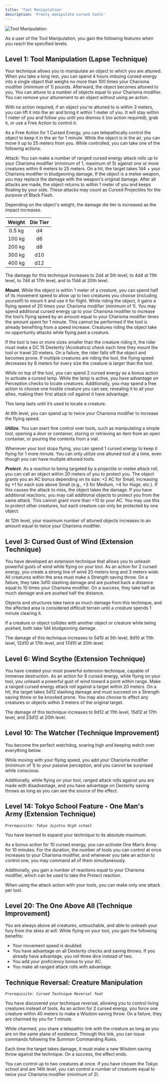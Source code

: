 ```yaml
---
title: 'Tool Manipulation'
description: 'Freely manipulate cursed tools'
---
```


<img
  src="/images/cursed-techniques/tool-manipulation.png"
  alt="Tool Manipulation"
/>

As a user of the Tool Manipulation, you gain the following features when you reach the specified levels.

## Level 1: Tool Manipulation (Lapse Technique)
Your technique allows you to manipulate an object to which you are attuned. When you take a long rest, you can spend 4 hours imbuing cursed energy into a single object that weighs no more than 100 times your Charisma modifier (minimum of 1) pounds. Afterward, the object becomes attuned to you. You can attune to a number of objects equal to your Charisma modifier. You can remove your attunement to an object without using an action.

With no action required, if an object you're attuned to is within 3 meters, you can lift it into the air and bring it within 1 meter of you. It will stay within 1 meter of you and follow you until you dismiss it (no action required), grab it, or use a Free Action to control it.

As a Free Action for 1 Cursed Energy, you can telepathically control the object to keep it in the air for 1 minute. While the object is in the air, you can move it up to 25 meters from you. While controlled, you can take one of the following actions:

Attack: You can make a number of ranged cursed energy attack rolls up to your Charisma modifier (minimum of 1, maximum of 5) against one or more creatures within 6 meters to 25 meters. On a hit, the target takes 1d4 + your Charisma modifier in bludgeoning damage. If the object is a melee weapon, you may replace the damage with the weapon's original damage. After all attacks are made, the object returns to within 1 meter of you and keeps floating by your side. These attacks may count as Cursed Projectiles for the purpose of Black Flash.

Depending on the object's weight, the damage die tier is increased as the impact increases.

|Weight|Die Tier|
|:-:|:-:|
|0.5 kg|d4|
|100 kg|d6|
|200 kg|d8|
|300 kg|d10|
|400 kg|d12|

The damage for this technique increases to 2d4 at 5th level, to 4d4 at 11th level, to 7d4 at 17th level, and to 11d4 at 20th level.

***Mount.*** While the object is within 1 meter of a creature, you can spend half of its movement speed to allow up to two creatures you choose (including yourself) to mount it and use it for flight. While riding the object, it gains a flying speed of 20 times your Charisma modifier (minimum of 1). You may spend additional cursed energy up to your Charisma modifier to increase the tool’s flying speed by an amount equal to your Charisma modifier times the amount spent for 1 minute. This cannot be performed if the tool is already benefiting from a speed increase. Creatures riding the object take no opportunity attacks while flying past a creature.

If the tool is two or more sizes smaller than the creature riding it, the rider must make a DC 15 Dexterity (Acrobatics) check each time they mount the tool or travel 20 meters. On a failure, the rider falls off the object and becomes prone. If multiple creatures are riding the tool, the flying speed decreases by 6 meters for every size the creature is larger than the tool.

While on top of the tool, you can spend 2 cursed energy as a bonus action to activate a cursed lamp. While the lamp is active, you have advantage on Perception checks to locate creatures. Additionally, you may spend a free action to choose one hostile creature you can see, revealing it to all your allies, making their first attack roll against it have advantage.

This lamp lasts until it’s used to locate a creature.

At 6th level, you can spend up to twice your Charisma modifier to increase the flying speed.

***Utilize.*** You can exert fine control over tools, such as manipulating a simple tool, opening a door or container, storing or retrieving an item from an open container, or pouring the contents from a vial.

Whenever your tool stops flying, you can spend 1 cursed energy to keep it flying for 1 more minute. You can only utilize one attuned tool at a time, even though you can have multiple attuned tools.

***Protect.*** As a reaction to being targeted by a projectile or melee attack roll, you can call an object within 20 meters of you to protect you. The object grants you an AC bonus depending on its size: +2 AC for Small, increasing by +1 for each size above Small (e.g., +3 for Medium, +4 for Huge, etc.). If this causes the attack to miss, the object takes the damage. If you have additional reactions, you may call additional objects to protect you from the same attack. This cannot grant more than +10 to your AC. You may use this to protect other creatures, but each creature can only be protected by one object.

At 12th level, your maximum number of attuned objects increases to an amount equal to twice your Charisma modifier.

## Level 3: Cursed Gust of Wind (Extension Technique)
You have developed an extension technique that allows you to unleash powerful gusts of wind while flying on your tool. As an action for 2 cursed energy, you create a strong line of wind 20 meters long and 3 meters wide. All creatures within the area must make a Strength saving throw. On a failure, they take 3d10 slashing damage and are pushed back a distance equal to 10 times your Charisma modifier. On a success, they take half as much damage and are pushed half the distance.

Objects and structures take twice as much damage from this technique, and the affected area is considered difficult terrain until a creature spends 1 minute clearing it.

If a creature or object collides with another object or creature while being pushed, both take 1d4 bludgeoning damage.

The damage of this technique increases to 5d10 at 5th level, 8d10 at 11th level, 12d10 at 17th level, and 17d10 at 20th level.

## Level 6: Wind Scythe (Extension Technique)
You have created your most powerful extension technique, capable of immense destruction. As an action for 8 cursed energy, while flying on your tool, you unleash a powerful gust of wind toward a point within range. Make a ranged cursed energy attack roll against a target within 20 meters. On a hit, the target takes 5d12 slashing damage and must succeed on a Strength saving throw or be knocked prone. You may also choose to affect any creatures or objects within 3 meters of the original target.

The damage of this technique increases to 9d12 at 11th level, 15d12 at 17th level, and 23d12 at 20th level.

## Level 10: The Watcher (Technique Improvement)
You become the perfect watchdog, soaring high and keeping watch over everything below. 

While moving with your flying speed, you add your Charisma modifier (minimum of 1) to your passive perception, and you cannot be surprised while conscious. 

Additionally, while flying on your tool, ranged attack rolls against you are made with disadvantage, and you have advantage on Dexterity saving throws as long as you can see the source of the effect.

## Level 14: Tokyo School Feature - One Man's Army (Extension Technique)
*`Prerequisite: Tokyo Jujutsu High school`*

You have learned to expand your technique to its absolute maximum. 

As a bonus action for 10 cursed energy, you can activate One Man’s Army for 10 minutes. For the duration, the number of tools you can control at once increases to your Charisma modifier, and whenever you take an action to control one, you may command all of them simultaneously. 

Additionally, you gain a number of reactions equal to your Charisma modifier, which can be used to take the Protect reaction.

When using the attack action with your tools, you can make only one attack per tool.

## Level 20: The One Above All (Technique Improvement)
You are always above all creatures, untouchable, and able to unleash your fury from the skies at will. While flying on your tool, you gain the following benefits:

- Your movement speed is doubled.
- You have advantage on all Dexterity checks and saving throws. If you already have advantage, you roll three dice instead of two.
- You add your proficiency bonus to your AC.
- You make all ranged attack rolls with advantage.

## Technique Reversal: Creature Manipulation
*`Prerequisite: Cursed Technique Reversal feat`*

You have discovered your technique reversal, allowing you to control living creatures instead of tools. As an action for 2 cursed energy, you force one creature within 40 meters to make a Wisdom saving throw. On a failure, they are charmed by you for 1 minute.

While charmed, you share a telepathic link with the creature as long as you are on the same plane of existence. Through this link, you can issue commands following the Summon Commanding Rules.

Each time the target takes damage, it must make a new Wisdom saving throw against the technique. On a success, the effect ends.

You can control up to two creatures at once. If you have chosen the Tokyo school and are 14th level, you can control a number of creatures equal to twice your Charisma modifier (minimum of 2).